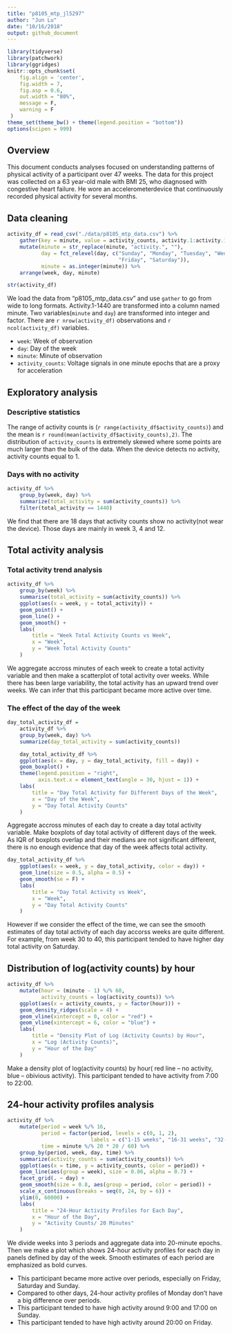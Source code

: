 ```yaml
---
title: "p8105_mtp_jl5297"
author: "Jun Lu"
date: "10/16/2018"
output: github_document
---
```


```r
library(tidyverse)
library(patchwork)
library(ggridges)
knitr::opts_chunk$set(
    fig.align = 'center',
    fig.width = 7,
    fig.asp = 0.6,
    out.width = "80%",
    message = F,
    warning = F
 )
theme_set(theme_bw() + theme(legend.position = "bottom"))
options(scipen = 999)
```

## Overview
This document conducts analyses focused on understanding patterns of physical activity of a participant over 47 weeks. The data for this project was collected on a 63 year-old male with BMI 25, who diagnosed with congestive heart failure. He wore an accelerometerdevice that continuously recorded physical activity for several months.

## Data cleaning
```r
activity_df = read_csv("./data/p8105_mtp_data.csv") %>% 
    gather(key = minute, value = activity_counts, activity.1:activity.1440) %>%
    mutate(minute = str_replace(minute, "activity.", ""),
           day = fct_relevel(day, c("Sunday", "Monday", "Tuesday", "Wednesday", "Thursday",
                                    "Friday", "Saturday")),
           minute = as.integer(minute)) %>% 
    arrange(week, day, minute)

str(activity_df)
```
We load the data from  “p8105_mtp_data.csv” and use `gather` to go from wide to long formats. Activity.1-1440 are transformed into a column named minute.
Two variables(`minute` and `day`) are transformed into integer and factor. There are `r nrow(activity_df)` observations and `r ncol(activity_df)` variables.

* `week`: Week of observation
* `day`: Day of the week
* `minute`: Minute of observation
* `activity_counts`: Voltage signals in one minute epochs that are a proxy for acceleration

## Exploratory analysis
### Descriptive statistics 
The range of activity counts is (`r range(activity_df$activity_counts)`) and the mean is `r round(mean(activity_df$activity_counts),2)`. The distribution of `activity_counts` is extremely skewed where some points are much larger than the bulk of the data. When the device detects no activity, activity counts equal to 1.

### Days with no activity 
```r
activity_df %>% 
    group_by(week, day) %>% 
    summarize(total_activity = sum(activity_counts)) %>%  
    filter(total_activity == 1440) 
```

We find that there are 18 days that activity counts show no activity(not wear the device). Those days are mainly in week 3, 4 and 12.


## Total activity analysis
### Total activity trend analysis
```r
activity_df %>% 
    group_by(week) %>% 
    summarise(total_activity = sum(activity_counts)) %>% 
    ggplot(aes(x = week, y = total_activity)) +
    geom_point() +
    geom_line() +
    geom_smooth() +
    labs(
        title = "Week Total Activity Counts vs Week",
        x = "Week",
        y = "Week Total Activity Counts"
    )
```

We aggregate accross minutes of each week to create a total activity variable and then make a scatterplot of total activity over weeks. While there has been large variability, the total activity has an upward trend over weeks. We can infer that this participant became more active over time. 

### The effect of the day of the week
```r
day_total_activity_df = 
    activity_df %>% 
    group_by(week, day) %>%
    summarize(day_total_activity = sum(activity_counts))

    day_total_activity_df %>% 
    ggplot(aes(x = day, y = day_total_activity, fill = day)) +
    geom_boxplot() +
    theme(legend.position = "right",
          axis.text.x = element_text(angle = 30, hjust = 1)) +
    labs(
        title = "Day Total Activity for Different Days of the Week",
        x = "Day of the Week",
        y = "Day Total Activity Counts"
    )
```

Aggregate accross minutes of each day to create a day total activity variable. Make boxplots of day total activity of different days of the week. As IQR of boxplots overlap and their medians are not significant different, there is no enough evidence that day of the week affects total activity.

```r
day_total_activity_df %>% 
    ggplot(aes(x = week, y = day_total_activity, color = day)) +
    geom_line(size = 0.5, alpha = 0.5) +
    geom_smooth(se = F) +
    labs(
        title = "Day Total Activity vs Week",
        x = "Week",
        y = "Day Total Activity Counts"
    )
```

However if we consider the effect of the time, we can see the smooth estimates of day total activity of each day accorss weeks are quite different. For example, from week 30 to 40, this participant tended to have higher day total activity on Saturday.

## Distribution of log(activity counts) by hour
```r
activity_df %>% 
    mutate(hour = (minute - 1) %/% 60,
           activity_counts = log(activity_counts)) %>%
    ggplot(aes(x = activity_counts, y = factor(hour))) +
    geom_density_ridges(scale = 4) +
    geom_vline(xintercept = 0, color = "red") +
    geom_vline(xintercept = 6, color = "blue") +
    labs(
        title = "Density Plot of Log (Activity Counts) by Hour",
        x = "Log (Activity Counts)",
        y = "Hour of the Day"
    ) 
```

Make a density plot of log(activity counts) by hour( red line -- no activity, blue -- obivious activity). This participant tended to have activity from 7:00 to 22:00.

## 24-hour activity profiles analysis
```r
activity_df %>% 
    mutate(period = week %/% 16,
           period = factor(period, levels = c(0, 1, 2), 
                           labels = c("1-15 weeks", "16-31 weeks", "32-47 weeks")),
           time = minute %/% 20 * 20 / 60) %>% 
    group_by(period, week, day, time) %>% 
    summarize(activity_counts = sum(activity_counts)) %>% 
    ggplot(aes(x = time, y = activity_counts, color = period)) +
    geom_line(aes(group = week), size = 0.06, alpha = 0.7) +
    facet_grid(. ~ day) +
    geom_smooth(size = 0.8, aes(group = period, color = period)) +
    scale_x_continuous(breaks = seq(0, 24, by = 6)) +
    ylim(0, 60000) +
    labs(
        title = "24-Hour Activity Profiles for Each Day",
        x = "Hour of the Day",
        y = "Activity Counts/ 20 Minutes"
    ) 
```

We divide weeks into 3 periods and aggregate data into 20-minute epochs. Then we make a plot which shows 24-hour activity profiles for each day in panels defined by day of the week. Smooth estimates of each period are emphasized as bold curves.

* This participant became more active over periods, especially on Friday, Saturday and Sunday.
* Compared to other days, 24-hour activity profiles of Monday don't have a big difference over periods.
* This participant tended to have high activity around 9:00 and 17:00 on Sunday.
* This participant tended to have high activity around 20:00 on Friday.



